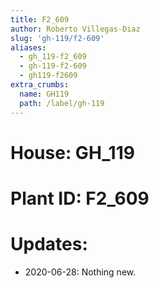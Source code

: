 ```yaml
---
title: F2_609
author: Roberto Villegas-Diaz
slug: 'gh-119/f2-609'
aliases:
  - gh_119-f2_609
  - gh-119-f2-609
  - gh119-f2609
extra_crumbs:
  name: GH119
  path: /label/gh-119
---
```


# **House**: GH_119
# **Plant ID**: F2_609
# **Updates**: 
 - 2020-06-28: Nothing new.
